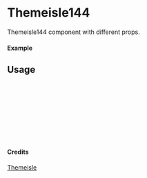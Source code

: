 
<Meta of={Themeisle144} title="Themeisle/Themeisle144" />

# Themeisle144

Themeisle144 component with different props.

#### Example

<Canvas of={Themeisle144.Primary} />

## Usage

```ts
import { Themeisle144 } from "yadl-ui";

const Example = () => {
  return (
      <Themeisle144 />
  );
};

export default Example;
```

#### Credits
[Themeisle](https://themeisle.com/illustrations/)
